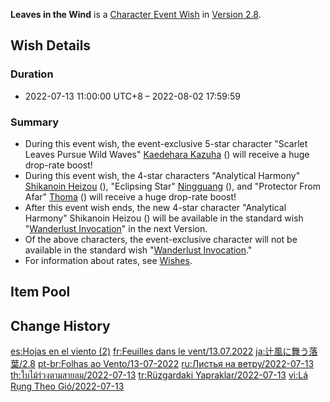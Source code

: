{{Wish
|name              = Leaves in the Wind 2022-07-13
|image             = Leaves in the Wind 2022-07-13.png
|type              = Character Event
|duration          = event
|time_start        = 2022-07-13 11:00:00
|time_start_offset = GMT+8
|time_end          = 2022-08-02 17:59:59
|link              = https://genshin.hoyoverse.com/en/news/detail/22114
|preceding         = Oni's Royale/2022-06-21
|succeeding        = Tapestry of Golden Flames/2022-08-02
|alongside         = Sparkling Steps/2022-07-13
|alongside2        = Epitome Invocation/2022-07-13
|previous          = Leaves in the Wind/2021-06-29
|next              = Leaves in the Wind/2023-06-13
}}
'''Leaves in the Wind''' is a [[Character Event Wish]] in [[Version 2.8]].

==Wish Details==
===Duration===
* 2022-07-13 11:00:00 UTC+8 &ndash; 2022-08-02 17:59:59

===Summary===
* During this event wish, the event-exclusive 5-star character "Scarlet Leaves Pursue Wild Waves" [[Kaedehara Kazuha]] ({{Anemo}}) will receive a huge drop-rate boost!
* During this event wish, the 4-star characters "Analytical Harmony" [[Shikanoin Heizou]] ({{Anemo}}), "Eclipsing Star" [[Ningguang]] ({{Geo}}), and "Protector From Afar" [[Thoma]] ({{Pyro}}) will receive a huge drop-rate boost!
* After this event wish ends, the new 4-star character "Analytical Harmony" Shikanoin Heizou ({{Anemo}}) will be available in the standard wish "[[Wanderlust Invocation]]" in the next Version.
* Of the above characters, the event-exclusive character will not be available in the standard wish "[[Wanderlust Invocation]]."
* For information about rates, see [[Wish]]es.

==Item Pool==
{{Wish Pool
|character_5_F = Kaedehara Kazuha
|character_4_F = Shikanoin Heizou; Ningguang; Thoma
|character_5   = Diluc; Jean; Keqing; Mona; Qiqi
|character_4   = Barbara; Beidou; Bennett; Chongyun; Diona; Fischl; Gorou; Kujou Sara; Kuki Shinobu; Noelle; Razor; Rosaria; Sayu; Sucrose; Xiangling; Xingqiu; Xinyan; Yanfei; Yun Jin
|weapon_4      = Dragon's Bane; Eye of Perception; Favonius Codex; Favonius Greatsword; Favonius Lance; Favonius Sword; Favonius Warbow; Lion's Roar; Rainslasher; Rust; Sacrificial Bow; Sacrificial Fragments; Sacrificial Greatsword; Sacrificial Sword; The Bell; The Flute; The Stringless; The Widsith
|weapon_3      = Black Tassel; Bloodtainted Greatsword; Cool Steel; Debate Club; Emerald Orb; Ferrous Shadow; Harbinger of Dawn; Magic Guide; Raven Bow; Sharpshooter's Oath; Skyrider Sword; Slingshot; Thrilling Tales of Dragon Slayers
}}

==Change History==
{{Change History|2.8}}

[[es:Hojas en el viento (2)]]
[[fr:Feuilles dans le vent/13.07.2022]]
[[ja:辻風に舞う落葉/2.8]]
[[pt-br:Folhas ao Vento/13-07-2022]]
[[ru:Листья на ветру/2022-07-13]]
[[th:ใบไม้ร่วงตามสายลม/2022-07-13]]
[[tr:Rüzgardaki Yapraklar/2022-07-13]]
[[vi:Lá Rụng Theo Gió/2022-07-13]]